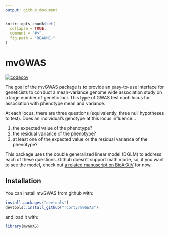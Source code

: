 ```yaml
---
output: github_document
---
```


<!-- README.md is generated from README.Rmd. Please edit that file -->

```r
knitr::opts_chunk$set(
  collapse = TRUE,
  comment = "#>",
  fig.path = "README-"
)
```

# mvGWAS

[![codecov](https://codecov.io/gh/rcorty/mvGWAS/branch/master/graph/badge.svg?token=oiZ6s4qo2O)](https://codecov.io/gh/rcorty/mvGWAS)


The goal of the mvGWAS package is to provide an easy-to-use interface for geneticists to conduct a mean-variance genome wide association study on a large number of genetic loci.
This type of GWAS test each locus for association with phenotype mean and variance.

At each locus, there are three questions (equivalently, three null hypotheses to test).
Does an individual's genotype at this locus influence...

1.  the expected value of the phenotype?
2.  the residual variance of the phenotype?
3.  at least one of the expected value or the residual variance of the phenotype?

This package uses the double generalized linear model (DGLM) to address each of these questions.
Github doesn't support math mode, so, if you want to see the model, check out [a related manuscript on BioArXiV](http://biorxiv.org/content/biorxiv/early/2017/06/20/149377.full.pdf) for now.



## Installation

You can install mvGWAS from github with:

```r
install.packages("devtools")
devtools::install_github("rcorty/mvGWAS")
```

and load it with:

```r
library(mvGWAS)
```


